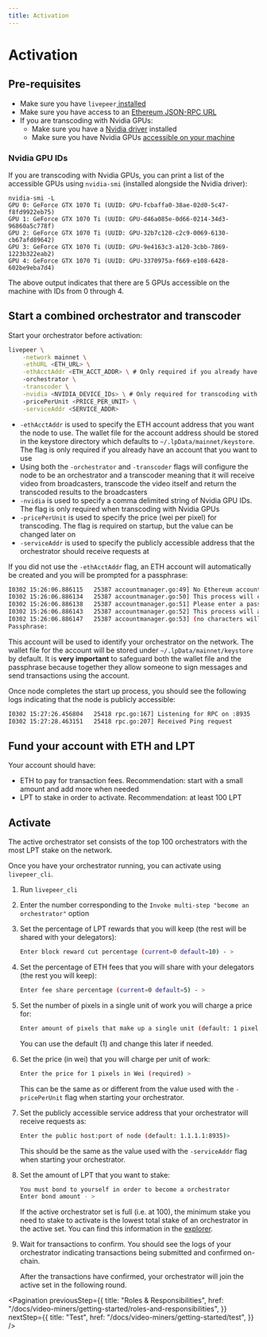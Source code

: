 ```yaml
---
title: Activation
---
```


# Activation

## Pre-requisites

- Make sure you have
  `livepeer`[ installed](https://github.com/livepeer/go-livepeer/blob/master/doc/install.md)
- Make sure you have access to an
  [Ethereum JSON-RPC URL](https://github.com/livepeer/go-livepeer/blob/master/doc/ethereum.md)
- If you are transcoding with Nvidia GPUs:
  - Make sure you have a
    [Nvidia driver](https://www.nvidia.com/Download/index.aspx) installed
  - Make sure you have Nvidia GPUs [accessible on your machine](#nvidia-gpu-ids)

### Nvidia GPU IDs

If you are transcoding with Nvidia GPUs, you can print a list of the accessible
GPUs using `nvidia-smi` (installed alongside the Nvidia driver):

```
nvidia-smi -L
GPU 0: GeForce GTX 1070 Ti (UUID: GPU-fcbaffa0-38ae-02d0-5c47-f8fd9922eb75)
GPU 1: GeForce GTX 1070 Ti (UUID: GPU-d46a085e-0d66-0214-34d3-96860a5c778f)
GPU 2: GeForce GTX 1070 Ti (UUID: GPU-32b7c120-c2c9-0069-6130-cb67afd89642)
GPU 3: GeForce GTX 1070 Ti (UUID: GPU-9e4163c3-a120-3cbb-7869-1223b322eab2)
GPU 4: GeForce GTX 1070 Ti (UUID: GPU-3370975a-f669-e108-6428-602be9eba7d4)
```

The above output indicates that there are 5 GPUs accessible on the machine with
IDs from 0 through 4.

## Start a combined orchestrator and transcoder

Start your orchestrator before activation:

```bash
livepeer \
    -network mainnet \
    -ethURL <ETH_URL> \
    -ethAcctAddr <ETH_ACCT_ADDR> \ # Only required if you already have an ETH account you want to use
    -orchestrator \
    -transcoder \
    -nvidia <NVIDIA_DEVICE_IDs> \ # Only required for transcoding with Nvidia GPUs
    -pricePerUnit <PRICE_PER_UNIT> \
    -serviceAddr <SERVICE_ADDR>
```

- `-ethAcctAddr` is used to specify the ETH account address that you want the
  node to use. The wallet file for the account address should be stored in the
  keystore directory which defaults to `~/.lpData/mainnet/keystore`. The flag is
  only required if you already have an account that you want to use
- Using both the `-orchestrator` and `-transcoder` flags will configure the node
  to be an orchestrator and a transcoder meaning that it will receive video from
  broadcasters, transcode the video itself and return the transcoded results to
  the broadcasters
- `-nvidia` is used to specify a comma delimited string of Nvidia GPU IDs. The
  flag is only required when transcoding with Nvidia GPUs
- `-pricePerUnit` is used to specify the price (wei per pixel) for transcoding.
  The flag is required on startup, but the value can be changed later on
- `-serviceAddr` is used to specify the publicly accessible address that the
  orchestrator should receive requests at

If you did not use the `-ethAcctAddr` flag, an ETH account will automatically be
created and you will be prompted for a passphrase:

```bash
I0302 15:26:06.886115   25387 accountmanager.go:49] No Ethereum account found. Creating a new account
I0302 15:26:06.886134   25387 accountmanager.go:50] This process will create a new Ethereum account for this Livepeer node
I0302 15:26:06.886138   25387 accountmanager.go:51] Please enter a passphrase to encrypt the Private Keystore file for the Ethereum account.
I0302 15:26:06.886143   25387 accountmanager.go:52] This process will ask for this passphrase every time it is launched
I0302 15:26:06.886147   25387 accountmanager.go:53] (no characters will appear in Terminal when the passphrase is entered)
Passphrase:
```

This account will be used to identify your orchestrator on the network. The
wallet file for the account will be stored under `~/.lpData/mainnet/keystore` by
default. It is **very important** to safeguard both the wallet file and the
passphrase because together they allow someone to sign messages and send
transactions using the account.

Once node completes the start up process, you should see the following logs
indicating that the node is publicly accessible:

```bash
I0302 15:27:26.456804   25418 rpc.go:167] Listening for RPC on :8935
I0302 15:27:28.463151   25418 rpc.go:207] Received Ping request
```

## Fund your account with ETH and LPT

Your account should have:

- ETH to pay for transaction fees. Recommendation: start with a small amount and
  add more when needed
- LPT to stake in order to activate. Recommendation: at least 100 LPT

## Activate

The active orchestrator set consists of the top 100 orchestrators with the most
LPT stake on the network.

Once you have your orchestrator running, you can activate using `livepeer_cli`.

1. Run `livepeer_cli`

2. Enter the number corresponding to the
   `Invoke multi-step "become an orchestrator"` option

3. Set the percentage of LPT rewards that you will keep (the rest will be shared
   with your delegators):

   ```bash
   Enter block reward cut percentage (current=0 default=10) - >
   ```

4. Set the percentage of ETH fees that you will share with your delegators (the
   rest you will keep):

   ```bash
   Enter fee share percentage (current=0 default=5) - >
   ```

5. Set the number of pixels in a single unit of work you will charge a price
   for:

   ```bash
   Enter amount of pixels that make up a single unit (default: 1 pixel) >
   ```

   You can use the default (1) and change this later if needed.

6. Set the price (in wei) that you will charge per unit of work:

   ```bash
   Enter the price for 1 pixels in Wei (required) >
   ```

   This can be the same as or different from the value used with the
   `-pricePerUnit` flag when starting your orchestrator.

7. Set the publicly accessible service address that your orchestrator will
   receive requests as:

   ```bash
   Enter the public host:port of node (default: 1.1.1.1:8935)>
   ```

   This should be the same as the value used with the `-serviceAddr` flag when
   starting your orchestrator.

8. Set the amount of LPT that you want to stake:

   ```bash
   You must bond to yourself in order to become a orchestrator
   Enter bond amount - >
   ```

   If the active orchestrator set is full (i.e. at 100), the minimum stake you
   need to stake to activate is the lowest total stake of an orchestrator in the
   active set. You can find this information in the
   [explorer](https://explorer.livepeer.org/).

9. Wait for transactions to confirm. You should see the logs of your
   orchestrator indicating transactions being submitted and confirmed on-chain.

   After the transactions have confirmed, your orchestrator will join the active
   set in the following round.

<Pagination
  previousStep={{
    title: "Roles & Responsibilities",
    href: "/docs/video-miners/getting-started/roles-and-responsibilities",
  }}
  nextStep={{
    title: "Test",
    href: "/docs/video-miners/getting-started/test",
  }}
/>
